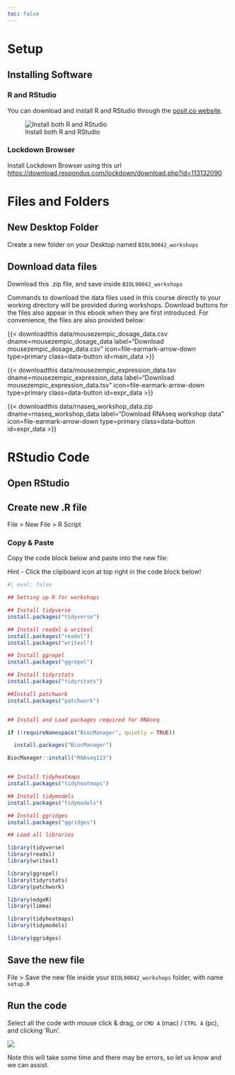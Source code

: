 ```yaml
---
toc: false
---
```


# Setup {.unnumbered}

## Installing Software

### R and RStudio

You can download and install R and RStudio through the [posit.co website](https://posit.co/download/rstudio-desktop/).

![Install both R and RStudio](images/install_posit.jpg)

### Lockdown Browser

Install Lockdown Browser using this url <https://download.respondus.com/lockdown/download.php?id=113132090>

# Files and Folders

## New Desktop Folder

Create a new folder on your Desktop named `BIOL90042_workshops`

## Download data files

Download this .zip file, and save inside `BIOL90042_workshops`

Commands to download the data files used in this course directly to your working directory will be provided during workshops.
Download buttons for the files also appear in this ebook when they are first introduced.
For convenience, the files are also provided below:

{{< downloadthis data/mousezempic_dosage_data.csv dname=mousezempic_dosage_data label="Download mousezempic_dosage_data.csv" icon=file-earmark-arrow-down type=primary class=data-button id=main_data >}}

{{< downloadthis data/mousezempic_expression_data.tsv dname=mousezempic_expression_data label="Download mousezempic_expression_data.tsv" icon=file-earmark-arrow-down type=primary class=data-button id=expr_data >}}

{{< downloadthis data/rnaseq_workshop_data.zip dname=rnaseq_workshop_data label="Download RNAseq workshop data" icon=file-earmark-arrow-down type=primary class=data-button id=expr_data >}}

# RStudio Code

## Open RStudio

## Create new .R file

File \> New File \> R Script

### Copy & Paste

Copy the code block below and paste into the new file:

::: {.callout-tip title="Copy icon"}
Hint - Click the clipboard icon at top right in the code block below!
:::

```r
#| eval: false

## Setting up R for workshops 

## Install tidyverse 
install.packages("tidyverse") 

## Install readxl & writexl
install.packages("readxl")
install.packages("writexl")

## Install ggrepel  
install.packages("ggrepel") 

## Install tidyrstats 
install.packages("tidyrstats") 

##Install patchwork
install.packages("patchwork") 


## Install and Load packages required for RNAseq 

if (!requireNamespace("BiocManager", quietly = TRUE)) 

  install.packages("BiocManager") 

BiocManager::install("RNAseq123") 


## Install tidyheatmaps 
install.packages("tidyheatmaps") 

## Install tidymodels
install.packages("tidymodels") 

## Install ggridges
install.packages("ggridges")

## Load all libraries

library(tidyverse)
library(readxl)
library(writexl)

library(ggrepel) 
library(tidyrstats) 
library(patchwork) 

library(edgeR) 
library(limma) 

library(tidyheatmaps) 
library(tidymodels)

library(ggridges)

```

## Save the new file

File \> Save the new file inside your `BIOL90042_workshops` folder, with name `setup.R`

## Run the code

Select all the code with mouse click & drag, or `CMD A` (mac) / `CTRL A` (pc), and clicking ‘Run’.

![](images/run.jpg)

Note this will take some time and there may be errors, so let us know and we can assist.
